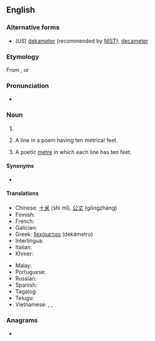 {{also|décamètre|deca-metre}}
==English==

===Alternative forms===
* (''US'') [[dekameter]] (recommended by [[w:NIST|NIST]]), [[decameter]]

===Etymology===
From {{etyl|fr|en}} {{m|fr|décamètre}}, or {{affix|en|deca-|metre}}

===Pronunciation===
* {{a|UK}} {{IPA|/ˈdɛkəmiːtə(ɹ)/|lang=en}}

===Noun===
{{en-noun}}

# {{SI-unit|deca|metre|length|lang=en}}
# {{lb|en|prosody}} A line in a poem having ten metrical feet.
# {{lb|en|prosody}} A poetic [[metre]] in which each line has ten feet.

====Synonyms====
* {{l|en|dam}}

====Translations====
{{trans-top|the length of 10 metres}}
* Chinese: [[十米]] (shí mǐ), [[公丈]] (gōngzhàng)
* Finnish: {{t+|fi|dekametri}}
* French: {{t+|fr|décamètre|m}}
* Galician: {{t+|gl|decámetro}}
* Greek: [[δεκάμετρο]] {{g|n}} (dekámetro)
* Interlingua: {{t|ia|decametro}}
* Italian: {{t+|it|decametro|m}}
* Khmer: {{t|km|ដេកាម៉ែត្រ|tr=deekaa maet|sc=Khmr}}
{{trans-mid}}
* Malay: {{t|ms|dekameter}}
* Portuguese: {{t+|pt|decâmetro|m}}
* Russian: {{t+|ru|декаме́тр|m}}
* Spanish: {{t|es|decámetro|m}}
* Tagalog: {{t|tl|pulpanukat}}
* Telugu: {{t|te|డెకామీటరు}}
* Vietnamese: {{t|vi|đêcamet}}, {{t|vi|đê-ca-mét}}, {{t|vi|đề-ca-mét}}
{{trans-bottom}}

===Anagrams===
* {{anagrams|en|decameter}}